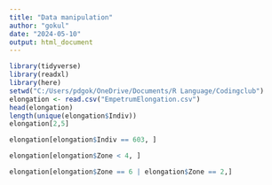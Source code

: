 ```yaml
---
title: "Data manipulation"
author: "gokul"
date: "2024-05-10"
output: html_document
---
```


```r
library(tidyverse)
library(readxl)
library(here)
setwd("C:/Users/pdgok/OneDrive/Documents/R Language/Codingclub")
elongation <- read.csv("EmpetrumElongation.csv")
head(elongation)
length(unique(elongation$Indiv))
elongation[2,5]

elongation[elongation$Indiv == 603, ]

elongation[elongation$Zone < 4, ]

elongation[elongation$Zone == 6 | elongation$Zone == 2,]




```

